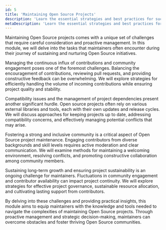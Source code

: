 ```yaml
---
id: 5
title: 'Maintaining Open Source Projects'
description: 'Learn the essential strategies and best practices for successfully maintaining Open Source projects. Master project management and community engagement.'
metaDescription: 'Learn the essential strategies and best practices for successfully maintaining Open Source projects. Master project management and community engagement.'
---
```

<p class="lead">Maintaining Open Source projects comes with a unique set of challenges that require careful consideration and proactive management. In this module, we will delve into the tasks that maintainers often encounter during their journey of sustaining and nurturing Open Source initiatives.</p>

Managing the continuous influx of contributions and community engagement poses one of the foremost challenges. Balancing the encouragement of contributions, reviewing pull requests, and providing constructive feedback can be overwhelming. We will explore strategies for efficiently handling the volume of incoming contributions while ensuring project quality and stability.

Compatibility issues and the management of project dependencies present another significant hurdle. Open source projects often rely on various external libraries and tools, each with their own updates and release cycles. We will discuss approaches for keeping projects up to date, addressing compatibility concerns, and effectively managing potential conflicts that may arise.

Fostering a strong and inclusive community is a critical aspect of Open Source project maintenance. Engaging contributors from diverse backgrounds and skill levels requires active moderation and clear communication. We will examine methods for maintaining a welcoming environment, resolving conflicts, and promoting constructive collaboration among community members.

Sustaining long-term growth and ensuring project sustainability is an ongoing challenge for maintainers. Fluctuations in community engagement and contributor availability can impact project continuity. We will explore strategies for effective project governance, sustainable resource allocation, and cultivating lasting support from contributors.

By delving into these challenges and providing practical insights, this module aims to equip maintainers with the knowledge and tools needed to navigate the complexities of maintaining Open Source projects. Through proactive management and strategic decision-making, maintainers can overcome obstacles and foster thriving Open Source communities.
